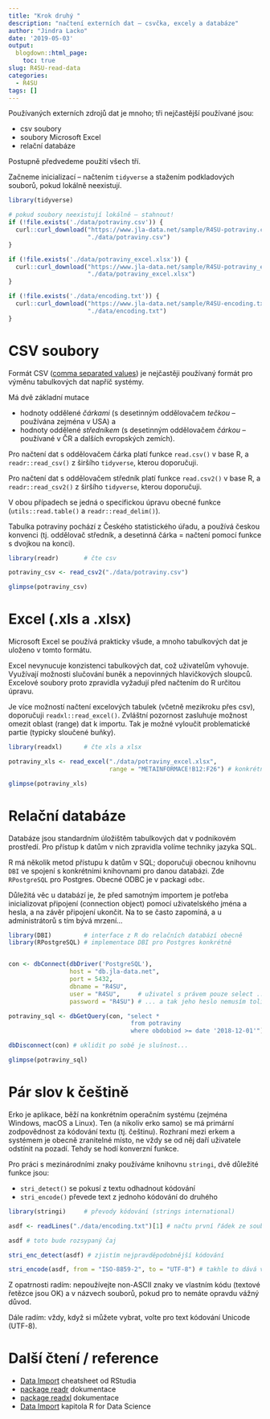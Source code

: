 ```yaml
---
title: "Krok druhý "
description: "načtení externích dat – csvčka, excely a databáze"
author: "Jindra Lacko"
date: '2019-05-03'
output:
  blogdown::html_page:
    toc: true
slug: R4SU-read-data
categories:
  - R4SU
tags: []
---
```



Používaných externích zdrojů dat je mnoho; tři nejčastější používané jsou:

- csv soubory
- soubory Microsoft Excel
- relační databáze

Postupně předvedeme použití všech tří.

Začneme inicializací – načtením `tidyverse` a stažením podkladových souborů, pokud lokálně neexistují.

```r
library(tidyverse)

# pokud soubory neexistují lokálně – stahnout!
if (!file.exists('./data/potraviny.csv')) {
  curl::curl_download("https://www.jla-data.net/sample/R4SU-potraviny.csv", 
                      "./data/potraviny.csv")
}

if (!file.exists('./data/potraviny_excel.xlsx')) {
  curl::curl_download("https://www.jla-data.net/sample/R4SU-potraviny_excel.xlsx",
                      "./data/potraviny_excel.xlsx")
}

if (!file.exists('./data/encoding.txt')) {
  curl::curl_download("https://www.jla-data.net/sample/R4SU-encoding.txt",
                      "./data/encoding.txt")
}

```

# CSV soubory

Formát CSV ([comma separated values](https://cs.wikipedia.org/wiki/CSV)) je nejčastěji používaný formát pro výměnu tabulkových dat napříč systémy.

Má dvě základní mutace 

- hodnoty oddělené *čárkami* (s desetinným oddělovačem *tečkou* – používána zejména v USA) a 
- hodnoty oddělené *středníkem* (s desetinným oddělovačem *čárkou* – používané v ČR a dalších evropských zemích).

Pro načtení dat s oddělovačem čárka platí funkce `read.csv()` v base R, a `readr::read_csv()` z širšího `tidyverse`, kterou doporučuji. 

Pro načtení dat s oddělovačem středník platí funkce `read.csv2()` v base R, a `readr::read_csv2()` z širšího `tidyverse`, kterou doporučuji.

V obou případech se jedná o specifickou úpravu obecné funkce (`utils::read.table()` a `readr::read_delim()`).

Tabulka potraviny pochází z Českého statistického úřadu, a používá českou konvenci (tj. oddělovač středník, a desetinná čárka = načtení pomocí funkce s dvojkou na konci).

```r
library(readr)       # čte csv

potraviny_csv <- read_csv2("./data/potraviny.csv")

glimpse(potraviny_csv)

```

# Excel (.xls a .xlsx)

Microsoft Excel se používá prakticky všude, a mnoho tabulkových dat je uloženo v tomto formátu.

Excel nevynucuje konzistenci tabulkových dat, což uživatelům vyhovuje. Využívají možnosti slučování buněk a nepovinných hlavičkových sloupců. Excelové soubory proto zpravidla vyžadují před načtením do R určitou úpravu.

Je více možností načtení excelových tabulek (včetně mezikroku přes csv), doporučuji `readxl::read_excel()`. Zvláštní pozornost zasluhuje možnost omezit oblast (range) dat k importu. Tak je možné vyloučit problematické partie (typicky sloučené buňky).

```r
library(readxl)      # čte xls a xlsx

potraviny_xls <- read_excel("./data/potraviny_excel.xlsx", 
                            range = "METAINFORMACE!B12:F26") # konkrétní oblast (range) metodikou Excelu

glimpse(potraviny_xls)

```

# Relační databáze

Databáze jsou standardním úložištěm tabulkových dat v podnikovém prostředí. Pro přístup k datům v nich zpravidla volíme techniky jazyka SQL.

R má několik metod přístupu k datům v SQL; doporučuji obecnou knihovnu `DBI` ve spojení s konkrétními knihovnami pro danou databázi. Zde `RPostgreSQL` pro Postgres. Obecné ODBC je v packagi `odbc`.

Důležitá věc u databází je, že před samotným importem je potřeba inicializovat připojení (connection object) pomocí uživatelského jména a hesla, a na závěr připojení ukončit. Na to se často zapomíná, a u administrátorů s tím bývá mrzení...

```r
library(DBI)         # interface z R do relačních databází obecně
library(RPostgreSQL) # implementace DBI pro Postgres konkrétně


con <- dbConnect(dbDriver('PostgreSQL'),
                 host = "db.jla-data.net",
                 port = 5432,
                 dbname = "R4SU",
                 user = "R4SU",     # uživatel s právem pouze select ...
                 password = "R4SU") # ... a tak jeho heslo nemusím tolik řešit :)

potraviny_sql <- dbGetQuery(con, "select * 
                                  from potraviny 
                                  where obdobiod >= date '2018-12-01'")

dbDisconnect(con) # uklidit po sobě je slušnost...

glimpse(potraviny_sql)

```

# Pár slov k češtině

Erko je aplikace, běží na konkrétním operačním systému (zejména Windows, macOS a Linux). Ten (a nikoliv erko samo) se má primární zodpovědnost za kódování textu (tj. češtinu). Rozhraní mezi erkem a systémem je obecně zranitelné místo, ne vždy se od něj daří uživatele odstínit na pozadí. Tehdy se hodí konverzní funkce.  

Pro práci s mezinárodními znaky používáme knihovnu `stringi`, dvě důležité funkce jsou:

- `stri_detect()` se pokusí z textu odhadnout kódování
- `stri_encode()` převede text z jednoho kódování do druhého

```r
library(stringi)     # převody kódování (strings international)

asdf <- readLines("./data/encoding.txt")[1] # načtu první řádek ze souboru

asdf # toto bude rozsypaný čaj

stri_enc_detect(asdf) # zjistím nejpravděpodobnější kódování

stri_encode(asdf, from = "ISO-8859-2", to = "UTF-8") # takhle to dává větší smysl

```

Z opatrnosti radím: nepoužívejte non-ASCII znaky ve vlastním kódu (textové řetězce jsou OK) a v názvech souborů, pokud pro to nemáte opravdu vážný důvod.

Dále radím: vždy, když si můžete vybrat, volte pro text kódování Unicode (UTF-8). 

# Další čtení / reference

* [Data Import](https://github.com/rstudio/cheatsheets/raw/master/data-import.pdf) cheatsheet od RStudia  
* [package readr](https://readr.tidyverse.org/) dokumentace  
* [package readxl](https://readxl.tidyverse.org/) dokumentace  
* [Data Import](https://r4ds.had.co.nz/data-import.html) kapitola R for Data Science  




